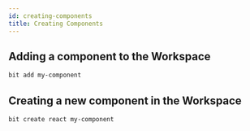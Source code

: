 ```yaml
---
id: creating-components
title: Creating Components
---
```


## Adding a component to the Workspace

```bash
bit add my-component
```

## Creating a new component in the Workspace

```bash
bit create react my-component
```
